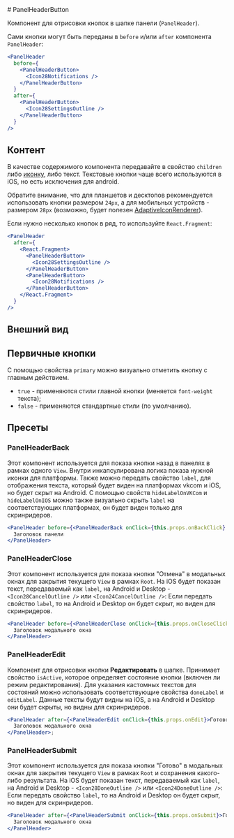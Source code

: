 <Overview>
# PanelHeaderButton

Компонент для отрисовки кнопок в шапке панели (`PanelHeader`).

</Overview>

Сами кнопки могут быть переданы в `before` и/или `after` компонента `PanelHeader`:

```jsx
<PanelHeader
  before={
    <PanelHeaderButton>
      <Icon28Notifications />
    </PanelHeaderButton>
  }
  after={
    <PanelHeaderButton>
      <Icon28SettingsOutline />
    </PanelHeaderButton>
  }
/>
```

## Контент

В качестве содержимого компонента передавайте в свойство `children` либо [иконку](https://vkcom.github.io/icons/),
либо текст. Текстовые кнопки чаще всего используются в iOS, но есть исключения для android.

Обратите внимание, что для планшетов и десктопов рекомендуется использовать кнопки размером `24px`,
а для мобильных устройств - размером `28px` (возможно, будет полезен [AdaptiveIconRenderer](/components/adaptive-icon-renderer)).

Если нужно несколько кнопок в ряд, то используйте `React.Fragment`:

```jsx
<PanelHeader
  after={
    <React.Fragment>
      <PanelHeaderButton>
        <Icon28SettingsOutline />
      </PanelHeaderButton>
      <PanelHeaderButton>
        <Icon28Notifications />
      </PanelHeaderButton>
    </React.Fragment>
  }
/>
```

## Внешний вид

## Первичные кнопки

С помощью свойства `primary` можно визуально отметить кнопку с главным действием.

- `true` - применяются стили главной кнопки (меняется `font-weight` текста);
- `false` - применяются стандартные стили (по умолчанию).

## Пресеты

### PanelHeaderBack

Этот компонент используется для показа кнопки назад в панелях в рамках одного `View`. Внутри инкапсулирована логика показа нужной иконки для платформы.
Также можно передать свойство `label`, для отображения текста, который будет виден на платформах vkcom и iOS, но будет скрыт на Android.
С помощью свойств `hideLabelOnVKCom` и `hideLabelOnIOS` можно также визуально скрыть `label` на соответствующих платформах, он будет виден только для скринридеров.

```jsx
<PanelHeader before={<PanelHeaderBack onClick={this.props.onBackClick} />}>
  Заголовок панели
</PanelHeader>
```

### PanelHeaderClose

Этот компонент используется для показа кнопки "Отмена" в модальных окнах для закрытия текущего `View` в рамках `Root`. На iOS будет показан текст, передаваемый как `label`, на Android и Desktop - `<Icon28CancelOutline />` или `<Icon24CancelOutline />`:
Если передать свойство `label`, то на Android и Desktop он будет скрыт, но виден для скринридеров.

```jsx
<PanelHeader before={<PanelHeaderClose onClick={this.props.onCloseClick} />}>
  Заголовок модального окна
</PanelHeader>
```

### PanelHeaderEdit

Компонент для отрисовки кнопки **Редактировать** в шапке. Принимает свойство `isActive`, которое определяет состояние кнопки (включен ли режим редактирования).
Для указания кастомных текстов для состояний можно использовать соответствующие свойства `doneLabel` и `editLabel`. Данные тексты будут видны на iOS, а на Android и Desktop они будет скрыты, но видны для скринридеров.

```jsx
<PanelHeader after={<PanelHeaderEdit onClick={this.props.onEdit}>Готово</PanelHeaderSubmit>}>
  Заголовок модального окна
</PanelHeader>;
```

### PanelHeaderSubmit

Этот компонент используется для показа кнопки "Готово" в модальных окнах для закрытия текущего `View` в рамках `Root` и сохранения какого-либо результата. На iOS будет показан текст, передаваемый как `label`, на Android и Desktop - `<Icon28DoneOutline />` или `<Icon24DoneOutline />`:
Если передать свойство `label`, то на Android и Desktop он будет скрыт, но виден для скринридеров.

```jsx
<PanelHeader after={<PanelHeaderSubmit onClick={this.props.onSubmit}>Готово</PanelHeaderSubmit>}>
  Заголовок модального окна
</PanelHeader>
```
